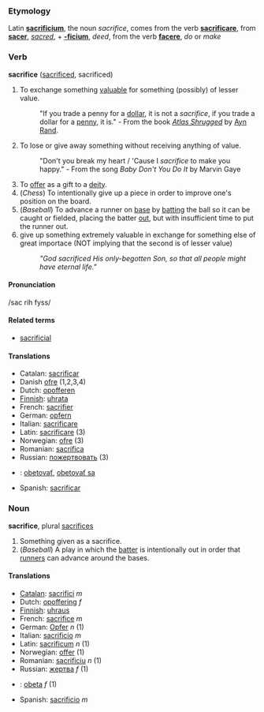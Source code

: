 ===Etymology===
Latin '''[[sacrificium]]''', the noun ''sacrifice'', comes from the verb '''[[sacrificare]]''', from '''[[sacer]]''', ''[[sacred]]'', + '''[[-ficium]]''', ''deed'', from the verb '''[[facere]]''', ''do'' or ''make''

===Verb===
'''sacrifice''' ([[sacrificed]], sacrificed)

#To exchange something [[valuable]] for something (possibly) of lesser value.
#:"If you trade a penny for a [[dollar]], it is not a ''sacrifice'', if you trade a dollar for a [[penny]], it is." - From the book ''[[Atlas Shrugged]]'' by [[Ayn Rand]].
#To lose or give away something without receiving anything of value.
#:"Don't you break my heart / 'Cause I ''sacrifice'' to make you happy." - From the song ''Baby Don't You Do It'' by Marvin Gaye
#To [[offer]] as a gift to a [[deity]].
#(''Chess'') To intentionally give up a piece in order to improve one's position on the board.
#(''Baseball'') To advance a runner on [[base]] by [[bat|batting]] the ball so it can be caught or fielded, placing the batter [[out]], but with insufficient time to put the runner out.
# give up something extremely valuable in exchange for something else of great importace (NOT implying that the second is of lesser value)
#: ''"God sacrificed His only-begotten Son, so that all people might have eternal life."''

====Pronunciation====
/sac rih fyss/

====Related terms====
*[[sacrificial]]

====Translations====
*Catalan: [[sacrificar]]
*Danish [[ofre]] (1,2,3,4)
*Dutch: [[opofferen]]
*[[Finnish]]: [[uhrata]]
*French: [[sacrifier]]
*German: [[opfern]]
*Italian: [[sacrificare]]
*Latin: [[sacrificare]] (3)
*Norwegian: [[ofre]] (3)
*Romanian: [[sacrifica]]
*Russian: [[пожертвовать]] (3)
*{{sk}}: [[obetovať]], [[obetovať sa]]
*Spanish: [[sacrificar]]

===Noun===
'''sacrifice''', plural [[sacrifices]]

#Something given as a sacrifice.
#(''Baseball'') A play in which the [[batter]] is intentionally out in order that [[runner]]s can advance around the bases.

====Translations====
*[[Catalan]]: [[sacrifici]] ''m''
*Dutch: [[opoffering]] ''f''
*[[Finnish]]: [[uhraus]]
*French: [[sacrifice]] ''m''
*German: [[Opfer]] ''n'' (1)
*Italian: [[sacrificio]] ''m''
*Latin: [[sacrificum]] ''n'' (1)
*Norwegian: [[offer]] (1)
*Romanian: [[sacrificiu]] ''n'' (1)
*Russian: [[жертва]] ''f'' (1)
*{{sk}}: [[obeta#Slovak|obeta]] ''f'' (1)
*Spanish: [[sacrificio]] ''m''